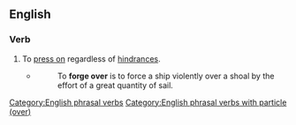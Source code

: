 ==English==

===Verb===
{{en-verb|forges over|forging over|forged over}}

# {{lb|en|nautical}} To [[press on]] regardless of [[hindrance]]s.
#* {{rfdatek|en|William Falconer}}
#*: To '''forge over''' is to force a ship violently over a shoal by the effort of a great quantity of sail.

[[Category:English phrasal verbs]]
[[Category:English phrasal verbs with particle (over)]]